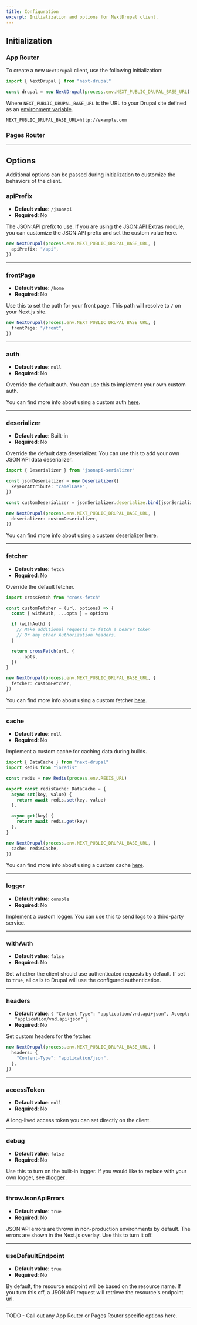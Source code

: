 ```yaml
---
title: Configuration
excerpt: Initialization and options for NextDrupal client.
---
```


## Initialization

### App Router

To create a new `NextDrupal` client, use the following initialization:

```ts
import { NextDrupal } from "next-drupal"

const drupal = new NextDrupal(process.env.NEXT_PUBLIC_DRUPAL_BASE_URL)
```

Where `NEXT_PUBLIC_DRUPAL_BASE_URL` is the URL to your Drupal site defined as an [environment variable](/docs/environment-variables).

```txt title=.env.local
NEXT_PUBLIC_DRUPAL_BASE_URL=http://example.com
```

### Pages Router

---

## Options

Additional options can be passed during initialization to customize the behaviors of the client.

### apiPrefix

- **Default value**: `/jsonapi`
- **Required**: No

The JSON:API prefix to use. If you are using the [JSON:API Extras](https://www.drupal.org/project/jsonapi_extras) module, you can customize the JSON:API prefix and set the custom value here.

```ts
new NextDrupal(process.env.NEXT_PUBLIC_DRUPAL_BASE_URL, {
  apiPrefix: "/api",
})
```

---

### frontPage

- **Default value**: `/home`
- **Required**: No

Use this to set the path for your front page. This path will resolve to `/` on your Next.js site.

```ts
new NextDrupal(process.env.NEXT_PUBLIC_DRUPAL_BASE_URL, {
  frontPage: "/front",
})
```

---

### auth

- **Default value**: `null`
- **Required**: No

Override the default auth. You can use this to implement your own custom auth.

You can find more info about using a custom auth [here](/docs/authentication).

---

### deserializer

- **Default value**: Built-in
- **Required**: No

Override the default data deserializer. You can use this to add your own JSON:API data deserializer.

```ts
import { Deserializer } from "jsonapi-serializer"

const jsonDeserializer = new Deserializer({
  keyForAttribute: "camelCase",
})

const customDeserializer = jsonSerializer.deserialize.bind(jsonSerializer)

new NextDrupal(process.env.NEXT_PUBLIC_DRUPAL_BASE_URL, {
  deserializer: customDeserializer,
})
```

You can find more info about using a custom deserializer [here](/docs/deserializer).

---

### fetcher

- **Default value**: `fetch`
- **Required**: No

Override the default fetcher.

```ts
import crossFetch from "cross-fetch"

const customFetcher = (url, options) => {
  const { withAuth, ...opts } = options

  if (withAuth) {
    // Make additional requests to fetch a bearer token
    // Or any other Authorization headers.
  }

  return crossFetch(url, {
    ...opts,
  })
}

new NextDrupal(process.env.NEXT_PUBLIC_DRUPAL_BASE_URL, {
  fetcher: customFetcher,
})
```

You can find more info about using a custom fetcher [here](/docs/fetcher).

---

### cache

- **Default value**: `null`
- **Required**: No

Implement a custom cache for caching data during builds.

```ts
import { DataCache } from "next-drupal"
import Redis from "ioredis"

const redis = new Redis(process.env.REDIS_URL)

export const redisCache: DataCache = {
  async set(key, value) {
    return await redis.set(key, value)
  },

  async get(key) {
    return await redis.get(key)
  },
}

new NextDrupal(process.env.NEXT_PUBLIC_DRUPAL_BASE_URL, {
  cache: redisCache,
})
```

You can find more info about using a custom cache [here](/docs/cache).

---

### logger

- **Default value**: `console`
- **Required**: No

Implement a custom logger. You can use this to send logs to a third-party service.

---

### withAuth

- **Default value**: `false`
- **Required**: No

Set whether the client should use authenticated requests by default. If set to `true`, all calls to Drupal will use the configured authentication.

---

### headers

- **Default value**: `{ "Content-Type": "application/vnd.api+json", Accept: "application/vnd.api+json" }`
- **Required**: No

Set custom headers for the fetcher.

```ts
new NextDrupal(process.env.NEXT_PUBLIC_DRUPAL_BASE_URL, {
  headers: {
    "Content-Type": "application/json",
  },
})
```

---

### accessToken

- **Default value**: `null`
- **Required**: No

A long-lived access token you can set directly on the client.

---

### debug

- **Default value**: `false`
- **Required**: No

Use this to turn on the built-in logger. If you would like to replace with your own logger, see [#logger](/docs/client/configuration#logger)
.

---

### throwJsonApiErrors

- **Default value**: `true`
- **Required**: No

JSON:API errors are thrown in non-production environments by default. The errors are shown in the Next.js overlay. Use this to turn it off.

---

### useDefaultEndpoint

- **Default value**: `true`
- **Required**: No

By default, the resource endpoint will be based on the resource name. If you turn this off, a JSON:API request will retrieve the resource's endpoint url.

---

TODO - Call out any App Router or Pages Router specific options here.
